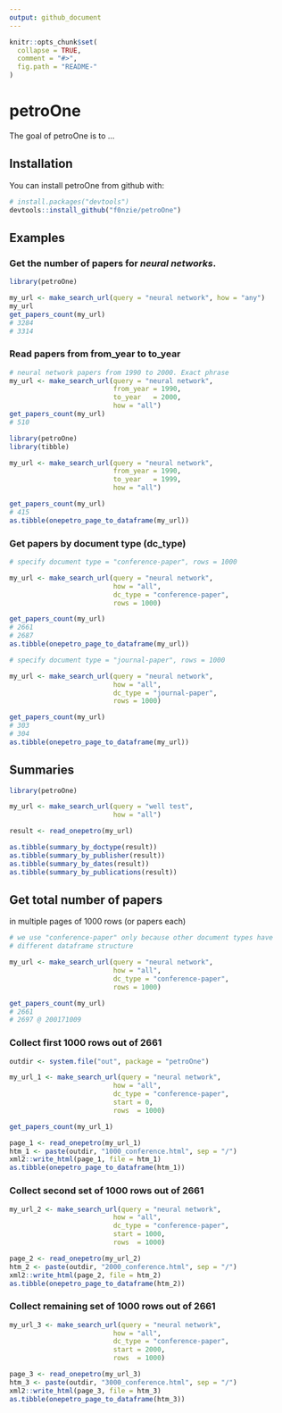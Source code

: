 ```yaml
---
output: github_document
---
```


<!-- README.md is generated from README.Rmd. Please edit that file -->

```r
knitr::opts_chunk$set(
  collapse = TRUE,
  comment = "#>",
  fig.path = "README-"
)
```

# petroOne

The goal of petroOne is to ...

## Installation

You can install petroOne from github with:

```r
# install.packages("devtools")
devtools::install_github("f0nzie/petroOne")
```

## Examples

### Get the number of papers for *neural networks*.

```r
library(petroOne)

my_url <- make_search_url(query = "neural network", how = "any")
my_url
get_papers_count(my_url)
# 3284
# 3314
```

### Read papers from from_year to to_year

```r
# neural network papers from 1990 to 2000. Exact phrase
my_url <- make_search_url(query = "neural network", 
                          from_year = 1990, 
                          to_year   = 2000, 
                          how = "all")
get_papers_count(my_url)
# 510
```

```r
library(petroOne)
library(tibble)

my_url <- make_search_url(query = "neural network", 
                          from_year = 1990, 
                          to_year   = 1999, 
                          how = "all")

get_papers_count(my_url)
# 415
as.tibble(onepetro_page_to_dataframe(my_url))
```

### Get papers by document type (dc_type)

```r
# specify document type = "conference-paper", rows = 1000

my_url <- make_search_url(query = "neural network", 
                          how = "all",
                          dc_type = "conference-paper",
                          rows = 1000)

get_papers_count(my_url)
# 2661
# 2687
as.tibble(onepetro_page_to_dataframe(my_url))
```



```r
# specify document type = "journal-paper", rows = 1000

my_url <- make_search_url(query = "neural network", 
                          how = "all",
                          dc_type = "journal-paper",
                          rows = 1000)

get_papers_count(my_url)
# 303
# 304
as.tibble(onepetro_page_to_dataframe(my_url))
```

## Summaries

```r
library(petroOne)

my_url <- make_search_url(query = "well test", 
                          how = "all")

result <- read_onepetro(my_url)

as.tibble(summary_by_doctype(result))
as.tibble(summary_by_publisher(result))
as.tibble(summary_by_dates(result))
as.tibble(summary_by_publications(result))

```

## Get total number of papers 
in multiple pages of 1000 rows (or papers each)

```r
# we use "conference-paper" only because other document types have
# different dataframe structure

my_url <- make_search_url(query = "neural network", 
                          how = "all",
                          dc_type = "conference-paper",
                          rows = 1000)

get_papers_count(my_url)
# 2661
# 2697 @ 200171009
```

### Collect first 1000 rows out of 2661

```r
outdir <- system.file("out", package = "petroOne")

```


```r
my_url_1 <- make_search_url(query = "neural network", 
                          how = "all", 
                          dc_type = "conference-paper",
                          start = 0,
                          rows  = 1000)

get_papers_count(my_url_1)

page_1 <- read_onepetro(my_url_1)
htm_1 <- paste(outdir, "1000_conference.html", sep = "/")
xml2::write_html(page_1, file = htm_1)
as.tibble(onepetro_page_to_dataframe(htm_1))
```


### Collect second set of 1000 rows out of 2661

```r
my_url_2 <- make_search_url(query = "neural network", 
                          how = "all", 
                          dc_type = "conference-paper",
                          start = 1000,
                          rows  = 1000)

page_2 <- read_onepetro(my_url_2)
htm_2 <- paste(outdir, "2000_conference.html", sep = "/")
xml2::write_html(page_2, file = htm_2)
as.tibble(onepetro_page_to_dataframe(htm_2))
```

### Collect remaining set of 1000 rows out of 2661

```r
my_url_3 <- make_search_url(query = "neural network", 
                          how = "all", 
                          dc_type = "conference-paper",
                          start = 2000,
                          rows  = 1000)

page_3 <- read_onepetro(my_url_3)
htm_3 <- paste(outdir, "3000_conference.html", sep = "/")
xml2::write_html(page_3, file = htm_3)
as.tibble(onepetro_page_to_dataframe(htm_3))
```






